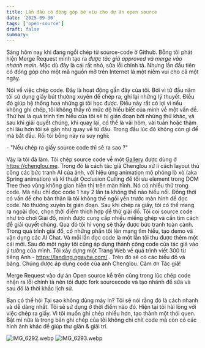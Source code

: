 ```yaml
---
title: Lần đầu có đóng góp bé xíu cho dự án open source
date: '2025-09-30'
tags: ['open-source']
draft: false
summary:
---
```


Sáng hôm nay khi đang ngồi chép từ source-code ở Github. Bỗng tôi phát hiện Merge Request mình tạo ra *được tác giả approved và merge vào nhánh main*. Mặc dù đây là cái rất nhỏ, sửa lỗi chính tả. Nhưng lần đầu tiên có đóng góp cho một mã nguồn mở trên Internet là một niềm vui cho cả một ngày.

Nói về việc chép code. Đây là hoạt động gần đây của tôi. Bởi vì từ đầu năm tôi sử dụng giấy bút thường xuyên để chép ra, ghi lại những lý thuyết. Điều đó giúp hệ thống hoá những gì tôi học được. Điều này rất có lợi vì nếu không ghi chép, tôi không thấy rõ mức độ hiểu biết của mình về một vấn đề. Thứ hai là quá trình tìm hiểu của tôi sẽ bị gián đoạn bởi những thứ khác, và sau khi giải quyết chúng, khi quay lại, có thể là vài hôm, vài tuần hoặc thậm chí lâu hơn tôi sẽ gần như quay về từ đầu. Trong đầu lúc đó không còn gì để mà bắt đầu. Rồi tôi bỗng nảy ra suy nghĩ:

\- "Nếu chép ra giấy source code thì sẽ ra sao ?"

Vậy là tôi đã làm. Tôi chép source code về một [Gallery](https://github.com/chenglou/chenglou.github.io/blob/master/index.html) được dùng ở https://chenglou.me. Trong đó là cách tác giả Chenglou xử lí cách layout thủ công các bức tranh AI của ảnh, với hiệu ứng animation mô phỏng lò xò (aka Spring animation) và kĩ thuật Occlusion Culling để tối ưu element trong DOM Tree theo vùng không gian hiển thị trên màn hình. Nó có nhiều thứ trong code. Mà nếu chỉ đọc code 1 hay 2 lần ta không thể nào hiểu nổi. Đồng thời có vấn đề cho bản thân là tôi không thể ngồi yên trước màn hình để đọc code. Nó thường xuyên bị gián đoạn. Sau khi chép ra giấy, tôi có thể mang ra ngoài đọc, chọn thời điểm thích hợp để thử giải đố. Tôi coi source code như trò chơi Giải đố, mình được cung cấp nhiều miếng ghép và cần tìm cách để giải quyết chúng. Qua đó tôi hi vọng sẽ thấy được bức tranh toàn cảnh. Trong quá trình giải đố, có những phần tôi lên mạng tìm hiểu, tạo demo và vận dụng các AI Chat. Và mỗi lần đọc code là một lần tôi thu được thêm một cái mới. Sau đó một ngày tôi cũng áp dụng thành công code của tác giả vào ý tưởng của mình. Tôi xây dựng một Trang Web về quá trình viết 300 từ tiếng Anh - https://landing.ngayhe.com/ . Trên đó sẽ có các biểu đồ và bảng. Chúng được áp dụng code của anh Chenglou. Cảm ơn Tác giả!

Merge Request vào dự án Open source kể trên cũng trong lúc chép code nhận ra lỗi chính tả nên tôi được fork sourcecode và tạo nhánh để sửa và sau đó là thời khắc lịch sử.

Bạn có thể hỏi Tại sao không dùng máy In? Tôi sẽ nói rằng đó là cách nhanh và dễ dàng nhất. Tôi sẽ sử dụng ở thời điểm nào đó. Hiện tại tôi hài lòng với việc chép ra giấy. Vì tôi muốn ghi chép nhiều hơn, tạo thành một thói quen. Bật mí nữa là trong bản ghi chép của tôi không chi chít code mà còn có các hình ảnh khác để giúp thư giãn & giải trí.

![IMG_6292.webp](/static/images/b08a6583-9540-4f68-b1e0-b855d49e0f4e/51544479b8d24f0daebdd85f123429ab.webp)
![IMG_6293.webp](/static/images/b08a6583-9540-4f68-b1e0-b855d49e0f4e/54fa957db7d54107b89fea1174789193.webp)
